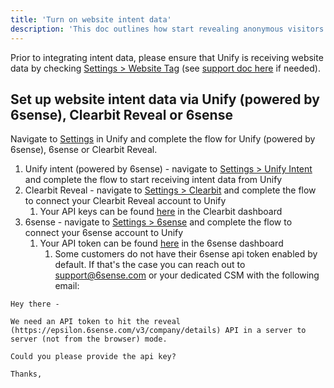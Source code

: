 ```yaml
---
title: 'Turn on website intent data'
description: 'This doc outlines how start revealing anonymous visitors on your website. For ~25-50% of your anonymous website traffic, Unify can reveal the company behind the visit.'
---
```


Prior to integrating intent data, please ensure that Unify is receiving website data by checking [Settings > Website Tag](https://app.unifygtm.com/dashboard/settings/integrations/website-tag) (see [support doc here](https://www.notion.so/Integrate-Unify-to-your-website-9d085875792e4ef5ba69e6ef81e7e553?pvs=21) if needed).

## Set up website intent data via Unify (powered by 6sense), Clearbit Reveal or 6sense

Navigate to [Settings](https://app.unifygtm.com/dashboard/settings/my-profile) in Unify and complete the flow for Unify (powered by 6sense), 6sense or Clearbit Reveal.

1. Unify intent (powered by 6sense) - navigate to [Settings > Unify Intent](https://app.unifygtm.com/dashboard/settings/integrations/unify-intent) and complete the flow to start receiving intent data from Unify
2. Clearbit Reveal - navigate to [Settings > Clearbit](https://app.unifygtm.com/dashboard/settings/integrations/clearbit) and complete the flow to connect your Clearbit Reveal account to Unify
   1. Your API keys can be found [here](https://dashboard.clearbit.com/api) in the Clearbit dashboard
3. 6sense - navigate to [Settings > 6sense](https://app.unifygtm.com/dashboard/settings/integrations/6sense) and complete the flow to connect your 6sense account to Unify
   1. Your API token can be found [here](https://abm.6sense.com/login?redirect=%2Fsettings%2Fintegration%2Fapitokenmanagement) in the 6sense dashboard
      1. Some customers do not have their 6sense api token enabled by default. If that's the case you can reach out to support@6sense.com or your dedicated CSM with the following email:

```
Hey there -

We need an API token to hit the reveal (https://epsilon.6sense.com/v3/company/details) API in a server to server (not from the browser) mode.

Could you please provide the api key?

Thanks,
```
